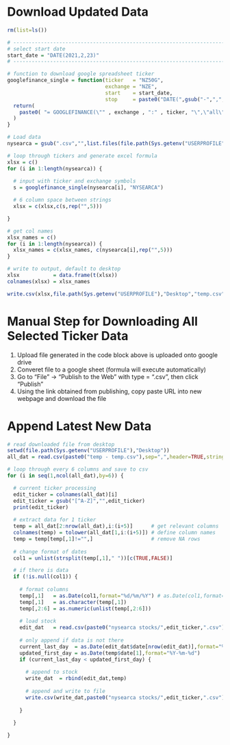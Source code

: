 

# Download Updated Data
```r
rm(list=ls())

# ------------------------------------------------------------------------------
# select start date
start_date = "DATE(2021,2,23)"
# ------------------------------------------------------------------------------

# function to download google spreadsheet ticker
googlefinance_single = function(ticker   = "NZ50G",
                                exchange = "NZE",
                                start    = start_date,
                                stop     = paste0("DATE(",gsub("-",",",Sys.Date()),")")) {
  return(
    paste0( "= GOOGLEFINANCE(\"" , exchange , ":" , ticker, "\",\"all\"," , start , "," , stop , ",\"DAILY\")" )
  )
}

# Load data
nysearca = gsub(".csv","",list.files(file.path(Sys.getenv("USERPROFILE"),"Desktop","nysearca stocks")))

# loop through tickers and generate excel formula
xlsx = c()
for (i in 1:length(nysearca)) {
  
  # input with ticker and exchange symbols
  s = googlefinance_single(nysearca[i], "NYSEARCA")

  # 6 column space between strings
  xlsx = c(xlsx,c(s,rep("",5)))

}

# get col names
xlsx_names = c()
for (i in 1:length(nysearca)) {
  xlsx_names = c(xlsx_names, c(nysearca[i],rep("",5)))
}

# write to output, default to desktop
xlsx           = data.frame(t(xlsx))
colnames(xlsx) = xlsx_names

write.csv(xlsx,file.path(Sys.getenv("USERPROFILE"),"Desktop","temp.csv"),row.names=FALSE)
```


# Manual Step for Downloading All Selected Ticker Data
1) Upload file generated in the code block above is uploaded onto google drive 
2) Converet file to a google sheet (formula will execute automatically)
3) Go to "File" -> "Publish to the Web" with type = ".csv", then click "Publish"
4) Using the link obtained from publishing, copy paste URL into new webpage and download the file


# Append Latest New Data
```r
# read downloaded file from desktop
setwd(file.path(Sys.getenv("USERPROFILE"),"Desktop"))
all_dat = read.csv(paste0("temp - temp.csv"),sep=",",header=TRUE,stringsAsFactors=FALSE)

# loop through every 6 columns and save to csv
for (i in seq(1,ncol(all_dat),by=6)) {

  # current ticker processing
  edit_ticker = colnames(all_dat)[i]
  edit_ticker = gsub("[^A-Z]","",edit_ticker)
  print(edit_ticker)
  
  # extract data for 1 ticker
  temp = all_dat[2:nrow(all_dat),i:(i+5)]      # get relevant columns
  colnames(temp) = tolower(all_dat[1,i:(i+5)]) # define column names
  temp = temp[temp[,1]!="",]                   # remove NA rows
  
  # change format of dates
  col1 = unlist(strsplit(temp[,1]," "))[c(TRUE,FALSE)]

  # if there is data
  if (!is.null(col1)) {
  
    # format columns
    temp[,1]   = as.Date(col1,format="%d/%m/%Y") # as.Date(col1,format="%m/%d/%Y") # 
    temp[,1]   = as.character(temp[,1])
    temp[,2:6] = as.numeric(unlist(temp[,2:6]))
    
    # load stock
    edit_dat   = read.csv(paste0("nysearca stocks/",edit_ticker,".csv"),sep=",",header=TRUE,stringsAsFactors=FALSE)
    
    # only append if data is not there
    current_last_day  = as.Date(edit_dat$date[nrow(edit_dat)],format="%Y-%m-%d")
    updated_first_day = as.Date(temp$date[1],format="%Y-%m-%d")
    if (current_last_day < updated_first_day) {
      
      # append to stock
      write_dat  = rbind(edit_dat,temp)
      
      # append and write to file
      write.csv(write_dat,paste0("nysearca stocks/",edit_ticker,".csv"),row.names=FALSE)
      
    }

  }
  
}
```

